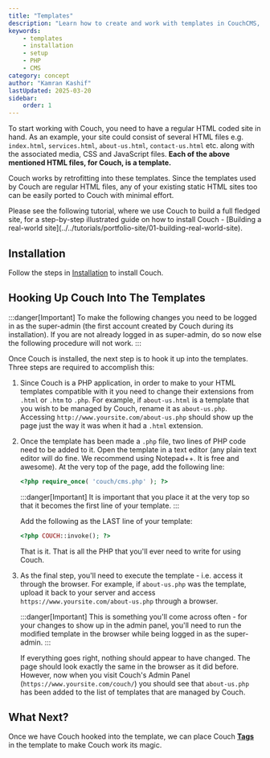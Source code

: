 ```yaml
---
title: "Templates"
description: "Learn how to create and work with templates in CouchCMS, including installation and setup"
keywords:
    - templates
    - installation
    - setup
    - PHP
    - CMS
category: concept
author: "Kamran Kashif"
lastUpdated: 2025-03-20
sidebar:
    order: 1
---
```



To start working with Couch, you need to have a regular HTML coded site in hand. As an example, your site could consist of several HTML files e.g. `index.html`, `services.html`, `about-us.html`, `contact-us.html` etc. along with the associated media, CSS and JavaScript files.
**Each of the above mentioned HTML files, for Couch, is a template.**

Couch works by retrofitting into these templates. Since the templates used by Couch are regular HTML files, any of your existing static HTML sites too can be easily ported to Couch with minimal effort.

<Card icon="star" title="Tutorial">
Please see the following tutorial, where we use Couch to build a full fledged site, for a step-by-step illustrated guide on how to install Couch - [Building a real-world site](../../tutorials/portfolio-site/01-building-real-world-site).
</Card>

## Installation

Follow the steps in [Installation](../../installation/) to install Couch.

## Hooking Up Couch Into The Templates

:::danger[Important]
To make the following changes you need to be logged in as the super-admin (the first account created by Couch during its installation). If you are not already logged in as super-admin, do so now else the following procedure will not work.
:::

Once Couch is installed, the next step is to hook it up into the templates.
Three steps are required to accomplish this:

<Steps>

1. Since Couch is a PHP application, in order to make to your HTML templates compatible with it you need to change their extensions from `.html` or `.htm` to `.php`.
   For example, if `about-us.html` is a template that you wish to be managed by Couch, rename it as `about-us.php`.
   Accessing `http://www.yoursite.com/about-us.php` should show up the page just the way it was when it had a `.html` extension.

2. Once the template has been made a `.php` file, two lines of PHP code need to be added to it.
   Open the template in a text editor (any plain text editor will do fine. We recommend using Notepad++. It is free and awesome).
   At the very top of the page, add the following line:

   ```php
   <?php require_once( 'couch/cms.php' ); ?>
   ```

   :::danger[Important]
   It is important that you place it at the very top so that it becomes the first line of your template.
   :::

   Add the following as the LAST line of your template:

   ```php
   <?php COUCH::invoke(); ?>
   ```

   That is it. That is all the PHP that you'll ever need to write for using Couch.

3. As the final step, you'll need to execute the template - i.e. access it through the browser.
   For example, if `about-us.php` was the template, upload it back to your server and access `https://www.yoursite.com/about-us.php` through a browser.

   :::danger[Important]
   This is something you'll come across often - for your changes to show up in the admin panel, you'll need to run the modified template in the browser while being logged in as the super-admin.
   :::

   If everything goes right, nothing should appear to have changed. The page should look exactly the same in the browser as it did before. However, now when you visit Couch's Admin Panel (`https://www.yoursite.com/couch/`) you should see that `about-us.php` has been added to the list of templates that are managed by Couch.
   
</Steps>

## What Next?

Once we have Couch hooked into the template, we can place Couch [**Tags**](../tags/) in the template to make Couch work its magic.
